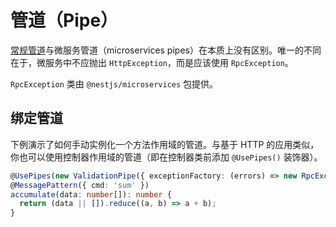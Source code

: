 # 管道（Pipe）

[常规管道](/pipes)与微服务管道（microservices pipes）在本质上没有区别。唯一的不同在于，微服务中不应抛出 `HttpException`，而是应该使用 `RpcException`。

<CalloutInfo>

`RpcException` 类由 `@nestjs/microservices` 包提供。

</CalloutInfo>

## 绑定管道

下例演示了如何手动实例化一个方法作用域的管道。与基于 HTTP 的应用类似，你也可以使用控制器作用域的管道（即在控制器类前添加 `@UsePipes()` 装饰器）。

```ts
@UsePipes(new ValidationPipe({ exceptionFactory: (errors) => new RpcException(errors) }))
@MessagePattern({ cmd: 'sum' })
accumulate(data: number[]): number {
  return (data || []).reduce((a, b) => a + b);
}
```
